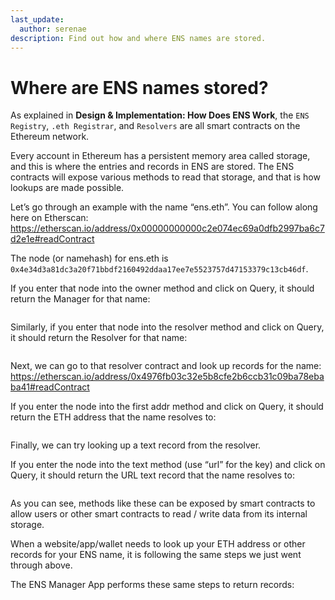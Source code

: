 ```yaml
---
last_update:
  author: serenae
description: Find out how and where ENS names are stored.
---
```


# Where are ENS names stored?
As explained in <Link to="how-ens-works"><b>Design & Implementation: How Does ENS Work</b></Link>, the `ENS Registry`, `.eth Registrar`, and `Resolvers` are all smart contracts on the Ethereum network.

Every account in Ethereum has a persistent memory area called storage, and this is where the entries and records in ENS are stored. The ENS contracts will expose various methods to read that storage, and that is how lookups are made possible.

Let’s go through an example with the name “ens.eth”. You can follow along here on Etherscan: https://etherscan.io/address/0x00000000000c2e074ec69a0dfb2997ba6c7d2e1e#readContract

The node (or namehash) for ens.eth is `0x4e34d3a81dc3a20f71bbdf2160492ddaa17ee7e5523757d47153379c13cb46df`.

If you enter that node into the owner method and click on Query, it should return the Manager for that name:

<BrowserWindow url="etherscan.io">
  <Image img="/img/where-are-ens-names-stored-1.png"/>
</BrowserWindow>

Similarly, if you enter that node into the resolver method and click on Query, it should return the Resolver for that name:

<BrowserWindow url="etherscan.io">
  <Image img="/img/where-are-ens-names-stored-2.png"/>
</BrowserWindow>

Next, we can go to that resolver contract and look up records for the name: https://etherscan.io/address/0x4976fb03c32e5b8cfe2b6ccb31c09ba78ebaba41#readContract

If you enter the node into the first addr method and click on Query, it should return the ETH address that the name resolves to:

<BrowserWindow url="etherscan.io">
  <Image img="/img/where-are-ens-names-stored-3.png"/>
</BrowserWindow>

Finally, we can try looking up a text record from the resolver.

If you enter the node into the text method (use “url” for the key) and click on Query, it should return the URL text record that the name resolves to:

<BrowserWindow url="etherscan.io">
  <Image img="/img/where-are-ens-names-stored-4.png"/>
</BrowserWindow>

As you can see, methods like these can be exposed by smart contracts to allow users or other smart contracts to read / write data from its internal storage.

When a website/app/wallet needs to look up your ETH address or other records for your ENS name, it is following the same steps we just went through above.

The ENS Manager App performs these same steps to return records:


<BrowserWindow url="app.ens.domains/name/ens.eth/details">
  <Image img="/img/where-are-ens-names-stored-5.png"/>
</BrowserWindow>
